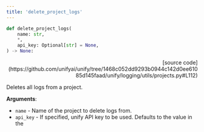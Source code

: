 ```yaml
---
title: 'delete_project_logs'
---
```


```python
def delete_project_logs(
    name: str,
    *,
    api_key: Optional[str] = None,
) -> None:
```

<p align="right">[source code](https://github.com/unifyai/unify/tree/1468c052dd9293b0944c142d0ee61085d145faad/unify/logging/utils/projects.py#L112)</p>

Deletes all logs from a project.

**Arguments**:

- `name` - Name of the project to delete logs from.
- `api_key` - If specified, unify API key to be used. Defaults to the value in the